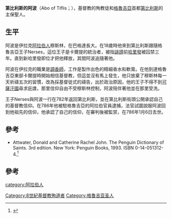 {{refimprove|time=2015-08-04T11:03:34+00:00}}
'''第比利斯的阿波'''（Abo of Tiflis；{{bd|756年||786年|1月6日}}），基督教的殉教徒和[[格魯吉亞|格魯吉亞]]首都[[第比利斯|第比利斯]]的主保聖人。

==生平==
阿波是伊拉克[[阿拉伯人|阿拉伯人]]穆斯林，在巴格達長大。在18歲時他來到第比利斯跟隨格魯吉亞王子Nerses，這位王子是卡爾提的統治者，被指[[誹謗|誹謗]]前[[哈里發|哈里發]]被囚禁三年。直到新哈里發即位才把他釋放，其間阿波追隨著他。

阿波在伊拉克的職業是[[調香師|調香師]]，工作是製作出色的精細香水和軟膏。在他到達格魯吉亞東部卡爾提時開始相信基督教，但這並沒有馬上發生，他只放棄了穆斯林每一天祈禱五次的習慣，改為採基督徒式的禱告，出於政治原因，他的王子不得不到[[可薩汗國|可薩汗國]]尋求庇謢，那里信仰自由不受穆斯林控制，阿波陪伴著他並在那里受洗。

王子Nerses與阿波一行在782年返回第比利斯，並在第比利斯街頭公開承認自己的基督教信仰。在786年他被駐格魯吉亞的阿拉伯官員逮捕，法官試圖說服阿波回到他祖先的信仰，他承認了自己的​​信仰，在審判後被監禁，在786年1月6日去世。

==參考==
*Attwater, Donald and Catherine Rachel John. The Penguin Dictionary of Saints. 3rd edition. New York: Penguin Books, 1993. ISBN 0-14-051312-4.<ref>{{Cite book|url=https://www.amazon.com/Penguin-Dictionary-Saints-Third/dp/0140513124|last=Attwater|first=Donald|last2=John|first2=Catherine Rachel|date=1996-07-01|publisher=Penguin Books|isbn=9780140513127|edition=3 edition|location=London|language=en|chapter=The Penguin Dictionary of Saints: Third Edition|title=|access-date=2017-06-25|archive-date=2018-08-10|archive-url=https://web.archive.org/web/20180810175906/https://www.amazon.com/Penguin-Dictionary-Saints-Third/dp/0140513124|dead-url=no}}</ref>

== 參考 ==
[[category:阿拉伯人|category:阿拉伯人]]
[[Category:8世紀基督教殉道者|Category:8世紀基督教殉道者]]
[[Category:格鲁吉亚圣人|Category:格鲁吉亚圣人]]